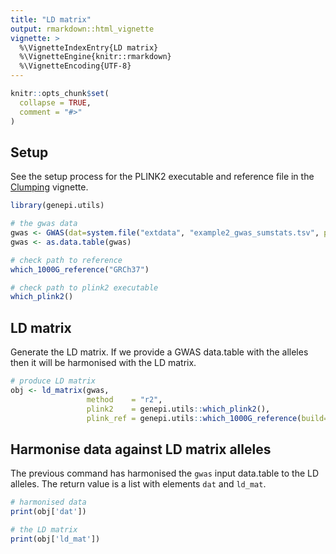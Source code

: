 ```yaml
---
title: "LD matrix"
output: rmarkdown::html_vignette
vignette: >
  %\VignetteIndexEntry{LD matrix}
  %\VignetteEngine{knitr::rmarkdown}
  %\VignetteEncoding{UTF-8}
---
```


```r
knitr::opts_chunk$set(
  collapse = TRUE,
  comment = "#>"
)
```

## Setup

See the setup process for the PLINK2 executable and reference file in the [Clumping](https://nicksunderland.github.io/genepi.utils/articles/clumping.html) vignette.


```r
library(genepi.utils)

# the gwas data
gwas <- GWAS(dat=system.file("extdata", "example2_gwas_sumstats.tsv", package="genepi.utils"), map="ns_map", fill_rsid="b37_dbsnp156")
gwas <- as.data.table(gwas)

# check path to reference
which_1000G_reference("GRCh37")

# check path to plink2 executable
which_plink2()
```

## LD matrix

Generate the LD matrix. If we provide a GWAS data.table with the alleles then it will be harmonised with the LD matrix. 

```r
# produce LD matrix 
obj <- ld_matrix(gwas,
                 method    = "r2",
                 plink2    = genepi.utils::which_plink2(),
                 plink_ref = genepi.utils::which_1000G_reference(build="GRCh37"))

```


## Harmonise data against LD matrix alleles

The previous command has harmonised the `gwas` input data.table to the LD alleles. The return value is a list with elements `dat` 
and `ld_mat`.

```r
# harmonised data 
print(obj['dat'])

# the LD matrix
print(obj['ld_mat'])
```
